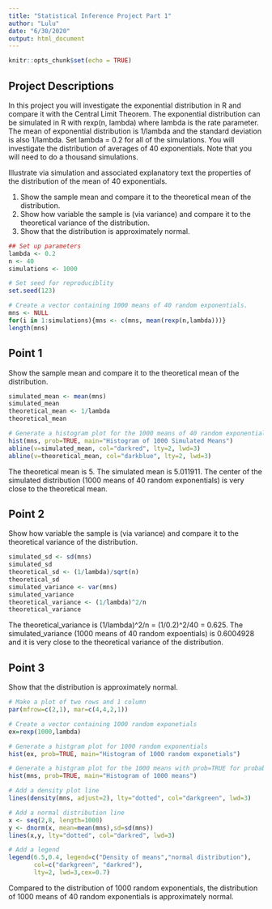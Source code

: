 ```yaml
---
title: "Statistical Inference Project Part 1"
author: "Lulu"
date: "6/30/2020"
output: html_document
---
```


```r
knitr::opts_chunk$set(echo = TRUE)
```

## Project Descriptions

In this project you will investigate the exponential distribution in R and compare it with the Central Limit Theorem. The exponential distribution can be simulated in R with rexp(n, lambda) where lambda is the rate parameter. The mean of exponential distribution is 1/lambda and the standard deviation is also 1/lambda. Set lambda = 0.2 for all of the simulations. You will investigate the distribution of averages of 40 exponentials. Note that you will need to do a thousand simulations.

Illustrate via simulation and associated explanatory text the properties of the distribution of the mean of 40 exponentials. 

1. Show the sample mean and compare it to the theoretical mean of the distribution.
2. Show how variable the sample is (via variance) and compare it to the theoretical variance of the distribution.
3. Show that the distribution is approximately normal.

```r
## Set up parameters
lambda <- 0.2
n <- 40
simulations <- 1000

# Set seed for reproduciblity
set.seed(123)

# Create a vector containing 1000 means of 40 random exponentials. 
mns <- NULL
for(i in 1:simulations){mns <- c(mns, mean(rexp(n,lambda)))}
length(mns)
```

## Point 1
Show the sample mean and compare it to the theoretical mean of the distribution.

```r
simulated_mean <- mean(mns)
simulated_mean
theoretical_mean <- 1/lambda
theoretical_mean
```

```r
# Generate a histogram plot for the 1000 means of 40 random exponentials
hist(mns, prob=TRUE, main="Histogram of 1000 Simulated Means")
abline(v=simulated_mean, col="darkred", lty=2, lwd=3)
abline(v=theoretical_mean, col="darkblue", lty=2, lwd=3)
```

The theoretical mean is 5. The simulated mean is 5.011911. The center of the simulated
distribution (1000 means of 40 random exponentials) is very close to the theoretical mean. 

## Point 2
Show how variable the sample is (via variance) and compare it to the theoretical
variance of the distribution.

```r
simulated_sd <- sd(mns)
simulated_sd
theoretical_sd <- (1/lambda)/sqrt(n)
theoretical_sd
simulated_variance <- var(mns)
simulated_variance
theoretical_variance <- (1/lambda)^2/n
theoretical_variance
```

The theoretical_variance is (1/lambda)^2/n = (1/0.2)^2/40 = 0.625. The 
simulated_variance (1000 means of 40 random expoentials) is 0.6004928 and it is 
very close to the theoretical variance of the distribution. 

## Point 3
Show that the distribution is approximately normal.

```r
# Make a plot of two rows and 1 column
par(mfrow=c(2,1), mar=c(4,4,2,1))

# Create a vector containing 1000 random exponetials
ex=rexp(1000,lambda)

# Generate a histgram plot for 1000 random exponentials
hist(ex, prob=TRUE, main="Histogram of 1000 random exponetials")

# Generate a histgram plot for the 1000 means with prob=TRUE for probabilities not counts
hist(mns, prob=TRUE, main="Histogram of 1000 means")

# Add a density plot line
lines(density(mns, adjust=2), lty="dotted", col="darkgreen", lwd=3)

# Add a normal distribution line
x <- seq(2,8, length=1000)
y <- dnorm(x, mean=mean(mns),sd=sd(mns))
lines(x,y, lty="dotted", col="darkred", lwd=3)

# Add a legend
legend(6.5,0.4, legend=c("Density of means","normal distribution"), 
       col=c("darkgreen", "darkred"),
       lty=2, lwd=3,cex=0.7)
```

Compared to the distribution of 1000 random exponentials, the distribution of 1000 means of 40 random exponentials is approximately normal. 